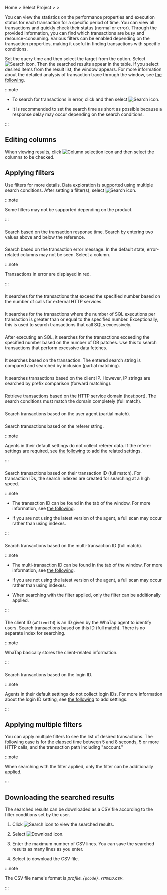Home &gt; Select Project &gt; <Cmdname sid="analysis" className="uitext" /> &gt; <Cmdname sid="tx_search" className="uitext" />

You can view the statistics on the performance properties and execution status for each transaction for a specific period of time. You can view all transactions and quickly check their status (normal or error). Through the provided information, you can find which transactions are busy and resource-consuming. Various filters can be enabled depending on the transaction properties, making it useful in finding transactions with specific conditions.

<ImgLang img='apm-tx-search.png' desc='Transaction Search' />

Set the query time and then select the target from the <Cmdname sid="application" className="uitext" /> option. Select ![Search icon](/img/ico-btn-search.png). Then the searched results appear in the table. If you select desired items from the result list, the <Cmdname sid="TTL06527" className="uitext" /> window appears. For more information about the detailed analysis of transaction trace through the <Cmdname sid="TTL06527" className="uitext" /> window, see [the following](trs-profile#details).

:::note

- To search for transactions in error, click <Cmdname sid="show_only_error" className="uitext" /> and then select ![Search icon](/img/ico-btn-search.png).

- It is recommended to set the search time as short as possible because a response delay may occur depending on the search conditions.

:::

## Editing columns

<ImgLang img='whatap_application_analysis_tx_profile_column.png' desc='Select Column' />

When viewing results, click ![Column selection icon](/img/ico-column-set.svg) <Cmdname sid="column_select" className="uitext" /> and then select the columns to be checked.

## Applying filters

Use filters for more details. Data exploration is supported using multiple search conditions. After setting a filter(s), select ![Search icon](/img/ico-btn-search.png).

:::note

Some filters may not be supported depending on the product.

:::

### <Cmdname sid="TTL06361" />

<ImgLang img='apm-tx-search-elapsed-time.png' desc='Elapsed time' />

Search based on the transaction response time. Search by entering two values above and below the reference.

### <Cmdname sid="TTL06088" />

<ImgLang img='apm-tx-search-error-message.png' desc='Error message' />

Search based on the transaction error message. In the default state, error-related columns may not be seen. Select a column.

:::note

Transactions in error are displayed in red.

:::

### <Cmdname sid="TTL06089" />

<ImgLang img='apm-tx-search-http-call.png' desc='HTTP call count' />

It searches for the transactions that exceed the specified number based on the number of calls for external HTTP services.

### <Cmdname sid="TTL06097" />

<ImgLang img='apm-tx-search-sql-count.png' desc='SQL count' />

It searches for the transactions where the number of SQL executions per transaction is greater than or equal to the specified number. Exceptionally, this is used to search transactions that call SQLs excessively.

### <Cmdname sid="TTL06094" />

<ImgLang img='apm-tx-search-sql-fetch-count.png' desc='SQL fetch count' />

After executing an SQL, it searches for the transactions exceeding the specified number based on the number of DB patches. Use this to search transactions that perform excessive data fetches.

### <Cmdname sid="TTL06918" />

<ImgLang img='apm-tx-search-transaction.png' desc='Transaction' />

It searches based on the transaction. The entered search string is compared and searched by inclusion (partial matching).

### <Cmdname sid="TTL06081" />

<ImgLang img='apm-tx-search-client-ip.png' desc='IP' />

It searches transactions based on the client IP. However, IP strings are searched by prefix comparison (forward matching).

### <Cmdname sid="TTL06101" />

<ImgLang img='apm-tx-search-domain.png' desc='Domain' />

Retrieve transactions based on the HTTP service domain (host:port). The search conditions must match the domain completely (full match).

### <Cmdname sid="TTL06359" />

<ImgLang img='apm-tx-search-user-agent.png' desc='User agent' />

Search transactions based on the user agent (partial match).

<InDoc product="java,python,nodejs">

### <Cmdname sid="TTL06108" />

Search transactions based on the referer string.

:::note

Agents in their default settings do not collect referer data. If the referer settings are required, see [the following](analysis-apm-trs#stat-referer) to add the related settings.

:::

</InDoc>

### <Cmdname sid="TTL06111" />

<ImgLang img='apm-tx-search-tx-id.png' desc='Transaction ID' />

Search transactions based on their transaction ID (full match). For transaction IDs, the search indexes are created for searching at a high speed.

:::note

- The transaction ID can be found in the <Cmdname sid="TTL06125" className="uitext" /> tab of the <Cmdname sid="TTL06527" className="uitext" /> window. For more information, see [the following](trs-profile#anlaysis-trace-record-summary).

- If you are not using the latest version of the agent, a full scan may occur rather than using indexes.

:::

### <Cmdname sid="TTL06107" />

<ImgLang img='apm-tx-search-mtx-id.png' desc='Multi-transaction ID' />

Search transactions based on the multi-transaction ID (full match).

:::note

<Xclude product="dotnet">

- The multi-transaction ID can be found in the <Cmdname sid="TTL06125" className="uitext" /> tab of the <Cmdname sid="TTL06527" className="uitext" /> window. For more information, see [the following](trs-multi-trace#trace-multi-tx).

</Xclude>

- If you are not using the latest version of the agent, a full scan may occur rather than using indexes.

- When searching with the <Cmdname sid="TTL06107" className="uitext" /> filter applied, only the <Cmdname sid="TTL06111" className="uitext" /> filter can be additionally applied.

:::

### <Cmdname sid="TTL06420" />

<ImgLang img='apm-tx-search-wclientid.png' desc='Client ID' />

The client ID (`wClientId`) is an ID given by the WhaTap agent to identify users. Search transactions based on this ID (full match). There is no separate index for searching.

:::note

WhaTap basically stores the client-related information.

:::

<InDoc product="java">

### <Cmdname sid="TTL06082" />

Search transactions based on the login ID.

:::note

Agents in their default settings do not collect login IDs. For more information about the login ID setting, see [the following](script-plugin#common-plugin) to add settings.

:::

</InDoc>

## Applying multiple filters

You can apply multiple filters to see the list of desired transactions. The following case is for the elapsed time between 5 and 8 seconds, 5 or more HTTP calls, and the transaction path including "account."

<ImgLang img='apm-tx-search-multiple-filtering.png' desc='Apply multiple filters' />

:::note

When searching with the <Cmdname sid="TTL06107" className="uitext" /> filter applied, only the <Cmdname sid="TTL06111" className="uitext" /> filter can be additionally applied.

:::

## Downloading the searched results

The searched results can be downloaded as a CSV file according to the filter conditions set by the user. 

1. Click ![Search icon](/img/ico-btn-search.png) to view the searched results.

2. Select ![Download icon](/img/ic-csv-download-ms.svg).

3. Enter the maximum number of CSV lines. You can save the searched results as many lines as you enter.

4. Select <Cmdname sid="download" className="uitext" /> to download the CSV file.

:::note

The CSV file name's format is _profile\_`{pcode}`\_`YYMMDD`.csv_.

:::

